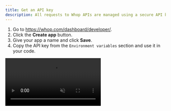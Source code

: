 ```yaml
---
title: Get an API key
description: All requests to Whop APIs are managed using a secure API key.
---
```


1. Go to https://whop.com/dashboard/developer/.
2. Click the **Create app** button.
3. Give your app a name and click **Save**.
4. Copy the API key from the `Environment variables` section and use it in your code.

<video autoPlay loop muted controls className="rounded-xl border border-white/10" src="/how-to-videos/copy-environment-variables.mp4" />

### Company API (deprecated) -- V2 and V5

Legacy. Old system for when you want to automate your own creator account or sync payments/crm data to your internal systems.
